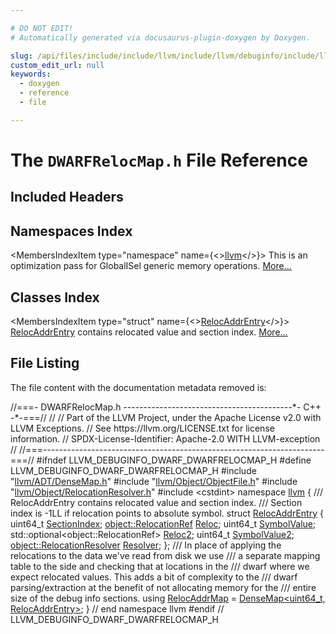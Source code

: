 ```yaml
---

# DO NOT EDIT!
# Automatically generated via docusaurus-plugin-doxygen by Doxygen.

slug: /api/files/include/include/llvm/include/llvm/debuginfo/include/llvm/debuginfo/dwarf/dwarfrelocmap-h
custom_edit_url: null
keywords:
  - doxygen
  - reference
  - file

---
```





# The `DWARFRelocMap.h` File Reference

<DoxygenPage pluginConfig={pluginConfig}>



## Included Headers

<IncludesList>
<IncludesListItem
  filePath="llvm/ADT/DenseMap.h"
  permalink="/docs/api/files/include/include/llvm/include/llvm/adt/densemap-h"
  isLocal="true" />
<IncludesListItem
  filePath="llvm/Object/ObjectFile.h"
  permalink="/docs/api/files/include/include/llvm/include/llvm/object/objectfile-h"
  isLocal="true" />
<IncludesListItem
  filePath="llvm/Object/RelocationResolver.h"
  permalink="/docs/api/files/include/include/llvm/include/llvm/object/relocationresolver-h"
  isLocal="true" />
<IncludesListItem
  filePath="cstdint"
  permalink=""
  isLocal="false" />
</IncludesList>

## Namespaces Index

<MembersIndex>

<MembersIndexItem
  type="namespace"
  name={<><a href="/docs/api/namespaces/llvm">llvm</a></>}>
This is an optimization pass for GlobalISel generic memory operations. <a href="/docs/api/namespaces/llvm/#details">More...</a>
</MembersIndexItem>

</MembersIndex>

## Classes Index

<MembersIndex>

<MembersIndexItem
  type="struct"
  name={<><a href="/docs/api/structs/llvm/relocaddrentry">RelocAddrEntry</a></>}>
<a href="/docs/api/structs/llvm/relocaddrentry">RelocAddrEntry</a> contains relocated value and section index. <a href="/docs/api/structs/llvm/relocaddrentry/#details">More...</a>
</MembersIndexItem>

</MembersIndex>


## File Listing

The file content with the documentation metadata removed is:

<ProgramListing>

<Link id="l00001" /><CodeLine lineNumber="1"><span class="doxyHighlightComment">//===- DWARFRelocMap.h ------------------------------------------&#42;- C++ -&#42;-===//</span></CodeLine>
<Link id="l00002" /><CodeLine lineNumber="2"><span class="doxyHighlightComment">//</span></CodeLine>
<Link id="l00003" /><CodeLine lineNumber="3"><span class="doxyHighlightComment">// Part of the LLVM Project, under the Apache License v2.0 with LLVM Exceptions.</span></CodeLine>
<Link id="l00004" /><CodeLine lineNumber="4"><span class="doxyHighlightComment">// See https://llvm.org/LICENSE.txt for license information.</span></CodeLine>
<Link id="l00005" /><CodeLine lineNumber="5"><span class="doxyHighlightComment">// SPDX-License-Identifier: Apache-2.0 WITH LLVM-exception</span></CodeLine>
<Link id="l00006" /><CodeLine lineNumber="6"><span class="doxyHighlightComment">//</span></CodeLine>
<Link id="l00007" /><CodeLine lineNumber="7"><span class="doxyHighlightComment">//===----------------------------------------------------------------------===//</span></CodeLine>
<Link id="l00008" /><CodeLine lineNumber="8"></CodeLine>
<Link id="l00009" /><CodeLine lineNumber="9"><span class="doxyHighlightPreprocessor">#ifndef LLVM&#95;DEBUGINFO&#95;DWARF&#95;DWARFRELOCMAP&#95;H</span></CodeLine>
<Link id="l00010" /><CodeLine lineNumber="10"><span class="doxyHighlightPreprocessor">#define LLVM&#95;DEBUGINFO&#95;DWARF&#95;DWARFRELOCMAP&#95;H</span></CodeLine>
<Link id="l00011" /><CodeLine lineNumber="11"></CodeLine>
<Link id="l00012" /><CodeLine lineNumber="12"><span class="doxyHighlightPreprocessor">#include &quot;<a href="/docs/api/files/include/include/llvm/include/llvm/adt/densemap-h">llvm/ADT/DenseMap.h</a>&quot;</span></CodeLine>
<Link id="l00013" /><CodeLine lineNumber="13"><span class="doxyHighlightPreprocessor">#include &quot;<a href="/docs/api/files/include/include/llvm/include/llvm/object/objectfile-h">llvm/Object/ObjectFile.h</a>&quot;</span></CodeLine>
<Link id="l00014" /><CodeLine lineNumber="14"><span class="doxyHighlightPreprocessor">#include &quot;<a href="/docs/api/files/include/include/llvm/include/llvm/object/relocationresolver-h">llvm/Object/RelocationResolver.h</a>&quot;</span></CodeLine>
<Link id="l00015" /><CodeLine lineNumber="15"><span class="doxyHighlightPreprocessor">#include &lt;cstdint&gt;</span></CodeLine>
<Link id="l00016" /><CodeLine lineNumber="16"></CodeLine>
<Link id="l00017" /><CodeLine lineNumber="17"><span class="doxyHighlightKeyword">namespace </span><span class="doxyHighlight"><a href="/docs/api/namespaces/llvm">llvm</a> &#123;</span></CodeLine>
<Link id="l00018" /><CodeLine lineNumber="18"></CodeLine>
<Link id="l00019" /><CodeLine lineNumber="19"><span class="doxyHighlightComment">/// RelocAddrEntry contains relocated value and section index.</span></CodeLine>
<Link id="l00020" /><CodeLine lineNumber="20"><span class="doxyHighlightComment">/// Section index is -1LL if relocation points to absolute symbol.</span></CodeLine>
<Link id="l00021" /><CodeLine lineNumber="21" lineLink="/docs/api/structs/llvm/relocaddrentry"><span class="doxyHighlightKeyword">struct </span><span class="doxyHighlight"><a href="/docs/api/structs/llvm/relocaddrentry">RelocAddrEntry</a> &#123;</span></CodeLine>
<Link id="l00022" /><CodeLine lineNumber="22" lineLink="/docs/api/structs/llvm/relocaddrentry/#a12355004f46004e47484293ba302676f"><span class="doxyHighlight">  uint64&#95;t <a href="/docs/api/structs/llvm/relocaddrentry/#a12355004f46004e47484293ba302676f">SectionIndex</a>;</span></CodeLine>
<Link id="l00023" /><CodeLine lineNumber="23" lineLink="/docs/api/structs/llvm/relocaddrentry/#a6c066564c8bd47fed10d2c79f8921ef5"><span class="doxyHighlight">  <a href="/docs/api/classes/llvm/object/relocationref">object::RelocationRef</a> <a href="/docs/api/structs/llvm/relocaddrentry/#a6c066564c8bd47fed10d2c79f8921ef5">Reloc</a>;</span></CodeLine>
<Link id="l00024" /><CodeLine lineNumber="24" lineLink="/docs/api/structs/llvm/relocaddrentry/#a5118c11718b248427f2e6e566e7d7154"><span class="doxyHighlight">  uint64&#95;t <a href="/docs/api/structs/llvm/relocaddrentry/#a5118c11718b248427f2e6e566e7d7154">SymbolValue</a>;</span></CodeLine>
<Link id="l00025" /><CodeLine lineNumber="25" lineLink="/docs/api/structs/llvm/relocaddrentry/#a26df57cd71735004a94e5374b764935c"><span class="doxyHighlight">  std::optional&lt;object::RelocationRef&gt; <a href="/docs/api/structs/llvm/relocaddrentry/#a26df57cd71735004a94e5374b764935c">Reloc2</a>;</span></CodeLine>
<Link id="l00026" /><CodeLine lineNumber="26" lineLink="/docs/api/structs/llvm/relocaddrentry/#ad8525f3c0473928615c1a3dfb88b090f"><span class="doxyHighlight">  uint64&#95;t <a href="/docs/api/structs/llvm/relocaddrentry/#ad8525f3c0473928615c1a3dfb88b090f">SymbolValue2</a>;</span></CodeLine>
<Link id="l00027" /><CodeLine lineNumber="27" lineLink="/docs/api/structs/llvm/relocaddrentry/#a525d78cab77cc137e56a96d93df702d6"><span class="doxyHighlight">  <a href="/docs/api/namespaces/llvm/object/#a5593aa978eed6c23b09b1763c69f6a5d">object::RelocationResolver</a> <a href="/docs/api/structs/llvm/relocaddrentry/#a525d78cab77cc137e56a96d93df702d6">Resolver</a>;</span></CodeLine>
<Link id="l00028" /><CodeLine lineNumber="28"><span class="doxyHighlight">&#125;;</span></CodeLine>
<Link id="l00029" /><CodeLine lineNumber="29"></CodeLine>
<Link id="l00030" /><CodeLine lineNumber="30"><span class="doxyHighlightComment">/// In place of applying the relocations to the data we&#39;ve read from disk we use</span></CodeLine>
<Link id="l00031" /><CodeLine lineNumber="31"><span class="doxyHighlightComment">/// a separate mapping table to the side and checking that at locations in the</span></CodeLine>
<Link id="l00032" /><CodeLine lineNumber="32"><span class="doxyHighlightComment">/// dwarf where we expect relocated values. This adds a bit of complexity to the</span></CodeLine>
<Link id="l00033" /><CodeLine lineNumber="33"><span class="doxyHighlightComment">/// dwarf parsing/extraction at the benefit of not allocating memory for the</span></CodeLine>
<Link id="l00034" /><CodeLine lineNumber="34"><span class="doxyHighlightComment">/// entire size of the debug info sections.</span></CodeLine>
<Link id="l00035" /><CodeLine lineNumber="35" lineLink="/docs/api/namespaces/llvm/#aedbe50c88bf148bcb116a5f17d0c9760"><span class="doxyHighlightKeyword">using </span><span class="doxyHighlight"><a href="/docs/api/namespaces/llvm/#aedbe50c88bf148bcb116a5f17d0c9760">RelocAddrMap</a> = <a href="/docs/api/classes/llvm/densemap">DenseMap&lt;uint64&#95;t, RelocAddrEntry&gt;</a>;</span></CodeLine>
<Link id="l00036" /><CodeLine lineNumber="36"></CodeLine>
<Link id="l00037" /><CodeLine lineNumber="37"><span class="doxyHighlight">&#125; </span><span class="doxyHighlightComment">// end namespace llvm</span></CodeLine>
<Link id="l00038" /><CodeLine lineNumber="38"></CodeLine>
<Link id="l00039" /><CodeLine lineNumber="39"><span class="doxyHighlightPreprocessor">#endif </span><span class="doxyHighlightComment">// LLVM&#95;DEBUGINFO&#95;DWARF&#95;DWARFRELOCMAP&#95;H</span></CodeLine>

</ProgramListing>


</DoxygenPage>
